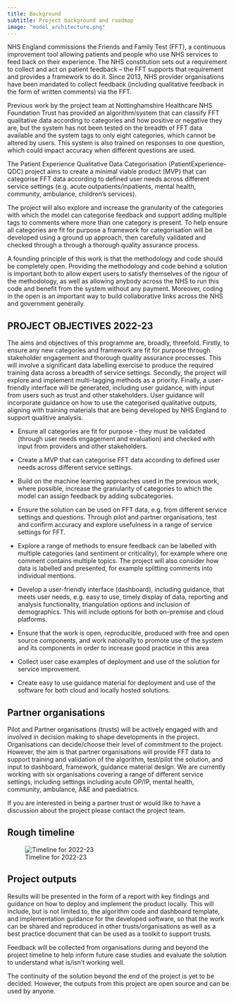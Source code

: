 ```yaml
---
title: Background
subtitle: Project background and roadmap
image: "model_architecture.png"
---
```


NHS England commissions the Friends and Family Test (FFT), a continuous improvement tool allowing patients and people who use NHS services to feed back on their experience. The NHS constitution sets out a requirement to collect and act on patient feedback – the FFT supports that requirement and provides a framework to do it. Since 2013, NHS provider organisations have been mandated to collect feedback (including qualitative feedback in the form of written comments) via the FFT. 

Previous work by the project team at Nottinghamshire Healthcare NHS Foundation Trust has provided an algorithm/system that can classify FFT qualitative data according to categories and how positive or negative they are, but the system has not been tested on the breadth of FFT data available and the system tags to only eight categories, which cannot be altered by users. This system is also trained on responses to one question, which could impact accuracy when different questions are used. 

The Patient Experience Qualitative Data Categorisation (PatientExperience-QDC) project aims to create a minimal viable product (MVP) that can categorise FFT data according to defined user needs across different service settings (e.g. acute outpatients/inpatients, mental health, community, ambulance, children’s services).

The project will also explore and increase the granularity of the categories with which the model can categorise feedback and support adding multiple tags to comments where more than one category is present. To help ensure all categories are fit for purpose a framework for categorisation will be developed using a ground up approach, then carefully validated and checked through a through a thorough quality assurance process.

A founding principle of this work is that the methodology and code should be completely open. Providing the methodology and code behind a solution is important both to allow expert users to satisfy themselves of the rigour of the methodology, as well as allowing anybody across the NHS to run this code and benefit from the system without any payment. Moreover, coding in the open is an important way to build collaborative links across the NHS and government generally. 

## PROJECT OBJECTIVES 2022-23

The aims and objectives of this programme are, broadly, threefold. Firstly, to ensure any new categories and framework are fit for purpose through stakeholder engagement and thorough quality assurance processes. This will involve a significant data labelling exercise to produce the required training data across a breadth of service settings. Secondly, the project will explore and implement multi-tagging methods as a priority. Finally, a user-friendly interface will be generated, including user guidance, with input from users such as trust and other stakeholders. User guidance will incorporate guidance on how to use the categorised qualitative outputs, aligning with training materials that are being developed by NHS England to support qualitive analysis.

- Ensure all categories are fit for purpose - they must be validated (through user needs engagement and evaluation) and checked with input from providers and other stakeholders. 

- Create a MVP that can categorise FFT data according to defined user needs across different service settings. 

- Build on the machine learning approaches used in the previous work, where possible, increase the granularity of categories to which the model can assign feedback by adding subcategories.

- Ensure the solution can be used on FFT data, e.g. from different service settings and questions. Through pilot and partner organisations, test and confirm accuracy and explore usefulness in a range of service settings for FFT.

- Explore a range of methods to ensure feedback can be labelled with multiple categories (and sentiment or criticality), for example where one comment contains multiple topics. The project will also consider how data is labelled and presented, for example splitting comments into individual mentions. 

- Develop a user-friendly interface (dashboard), including guidance, that meets user needs, e.g. easy to use, timely display of data, reporting and analysis functionality, triangulation options and inclusion of demographics. This will include options for both on-premise and cloud platforms. 

- Ensure that the work is open, reproducible, produced with free and open source components, and work nationally to promote use of the system and its components in order to increase good practice in this area 

- Collect user case examples of deployment and use of the solution for service improvement.   

- Create easy to use guidance material for deployment and use of the software for both cloud and locally hosted solutions. 

## Partner organisations

Pilot and Partner organisations (trusts) will be actively engaged with and involved in decision making to shape developments in the project. Organisations can decide/choose their level of commitment to the project.  However, the aim is that partner organisations will provide FFT data to support training and validation of the algorithm, test/pilot the solution, and input to dashboard, framework, guidance material design. We are currently working with six organisations covering a range of different service settings, including settings including acute OP/IP, mental health, community, ambulance, A&E and paediatrics. 

If you are interested in being a partner trust or would like to have a discussion about the project please contact the project team.


## Rough timeline

![Timeline for 2022-23](timeline.png)

## Project outputs

Results will be presented in the form of a report with key findings and guidance on how to deploy and implement the product locally. This will include, but is not limited to, the algorithm code and dashboard template, and implementation guidance for the developed software, so that the work can be shared and reproduced in other trusts/organisations as well as a best practice document that can be used as a toolkit to support trusts.

Feedback will be collected from organisations during and beyond the project timeline to help inform future case studies and evaluate the solution to understand what is/isn’t working well.  

The continuity of the solution beyond the end of the project is yet to be decided. However, the outputs from this project are open source and can be used by anyone. 

